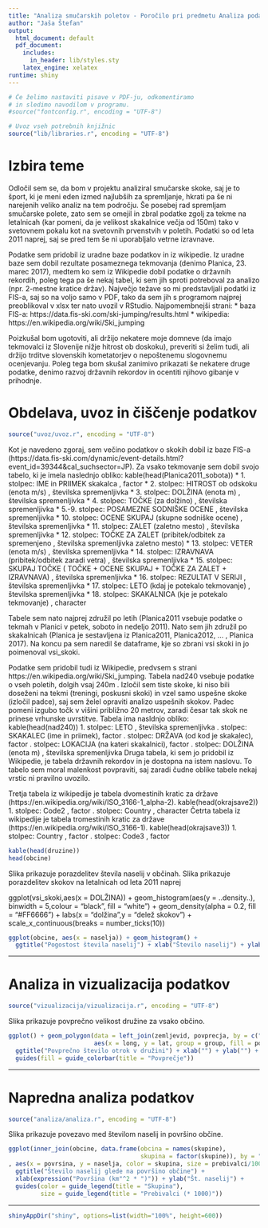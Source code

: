 ```yaml
---
title: "Analiza smučarskih poletov - Poročilo pri predmetu Analiza podatkov s programom R"
author: "Jaša Štefan"
output:
  html_document: default
  pdf_document:
    includes:
      in_header: lib/styles.sty
    latex_engine: xelatex
runtime: shiny
---
```


```r
# Če želimo nastaviti pisave v PDF-ju, odkomentiramo
# in sledimo navodilom v programu.
#source("fontconfig.r", encoding = "UTF-8")

# Uvoz vseh potrebnih knjižnic
source("lib/libraries.r", encoding = "UTF-8")
```

# Izbira teme
Odločil sem se, da bom v projektu analiziral smučarske skoke, saj je to šport, ki je meni eden izmed najlubših za spremljanje, hkrati pa še ni narejenih veliko analiz na tem področju. Še posebej rad spremljam smučarske polete, zato sem se omejil in zbral podatke zgolj za tekme na letalnicah (kar pomeni, da je velikost skakalnice večja od 150m) tako v svetovnem pokalu kot na svetovnih prvenstvih v poletih. Podatki so od leta 2011 naprej, saj se pred tem še ni uporabljalo vetrne izravnave. 

Podatke sem pridobil iz uradne baze podatkov in iz wikipedie. Iz uradne baze sem dobil rezultate posameznega tekmovanja (denimo Planica, 23. marec 2017), medtem ko sem iz Wikipedie dobil podatke o državnih rekordih, poleg tega pa še nekaj tabel, ki sem jih sproti potreboval za analizo (npr. 2-mestne kratice držav). Največjo težave so mi predstavljali podatki iz FIS-a, saj so na voljo samo v PDF, tako da sem jih s programom najprej preoblikoval v xlsx ter nato uvozil v RStudio.
Najpomembnejši strani:
    * baza FIS-a: https://data.fis-ski.com/ski-jumping/results.html
    * wikipedia: https://en.wikipedia.org/wiki/Ski_jumping

Poizkušal bom ugotoviti, ali držijo nekatere moje domneve (da imajo tekmovalci iz Slovenije nižje hitrost ob doskoku), preveriti si želim tudi, ali držijo trditve slovenskih kometatorjev o nepoštenemu slogovnemu ocenjevanju. Poleg tega bom skušal zanimivo prikazati še nekatere druge podatke, denimo razvoj državnih rekordov in ocentiti njihovo gibanje v prihodnje.


# Obdelava, uvoz in čiščenje podatkov

```r
source("uvoz/uvoz.r", encoding = "UTF-8")
```

Kot je navedeno zgoraj, sem večino podatkov o skokih dobil iz baze FIS-a (https://data.fis-ski.com/dynamic/event-details.html?event_id=39344&cal_suchsector=JP). Za vsako tekmovanje sem dobil svojo tabelo, ki je imela naslednjo obliko:
kable(head(Planica2011_sobota))
    * 1. stolpec: IME in PRIIMEK skakalca , factor
    * 2. stolpec: HITROST ob odskoku (enota m/s) , številska spremenljivka 
    * 3. stolpec: DOLŽINA (enota m) , številska spremenljivka 
    * 4. stolpec: TOČKE (za dolžino) , številska spremenljivka
    * 5.-9. stolpec: POSAMEZNE SODNIŠKE OCENE , številska spremenljivka 
    * 10. stolpec: OCENE SKUPAJ (skupne sodniške ocene) , številska spremenljivka 
    * 11. stolpec: ZALET (zaletno mesto) , številska spremenljivka 
    * 12. stolpec: TOČKE ZA ZALET (pribitek/odbitek za spremenjeno , številska spremenljivka zaletno mesto) 
    * 13. stolpec: VETER (enota m/s) , številska spremenljivka 
    * 14. stolpec: IZRAVNAVA (pribitek/odbitek zaradi vetra) , številska spremenljivka 
    * 15. stolpec: SKUPAJ TOČKE ( TOČKE + OCENE SKUPAJ + TOČKE ZA ZALET + IZRAVNAVA) , številska spremenljivka 
    * 16. stolpec: REZULTAT V SERIJI , številska spremenljivka 
    * 17. stolpec: LETO (kdaj je potekalo tekmovanje) , številska spremenljivka 
    * 18. stolpec: SKAKALNICA (kje je potekalo tekmovanje) , character 
    
Tabele sem nato najprej združil po letih (Planica2011 vsebuje podatke o tekmah v Planici v petek, soboto in nedeljo 2011). Nato sem jih združil po skakalnicah (Planica je sestavljena iz Planica2011, Planica2012, ... , Planica 2017). Na koncu pa sem naredil še dataframe, kje so zbrani vsi skoki in jo poimenoval vsi_skoki.

Podatke sem pridobil tudi iz Wikipedie, predvsem s strani https://en.wikipedia.org/wiki/Ski_jumping.
Tabela nad240 vsebuje podatke o vseh poletih, dolgih vsaj 240m . Izločil sem tiste skoke, ki niso bili doseženi na tekmi (treningi, poskusni skoki) in vzel samo uspešne skoke (izločil padce), saj sem želel opraviti analizo uspešnih skokov. Padec pomeni izgubo točk v višini približno 20 metrov, zaradi česar tak skok ne prinese vrhunske uvrstitve.
Tabela ima nasldnjo obliko: 
kable(head(nad240))
    1. stolpec: LETO , številska spremenljivka \n
    2. stolpec: SKAKALEC (ime in priimek), factor \n
    3. stolpec: DRŽAVA (od kod je skakalec), factor \n
    4. stolpec: LOKACIJA (na kateri skakalnici), factor \n
    5. stolpec: DOLŽINA (enota m) , številska spremenljivka \n   
Druga tabela, ki sem jo pridobil iz Wikipedie, je tabela državnih rekordov in je dostopna na istem naslovu. To tabelo sem moral malenkost povpraviti, saj zaradi čudne oblike tabele nekaj vrstic ni pravilno uvozilo.

Tretja tabela iz wikipedije je tabela dvomestinih kratic za države (https://en.wikipedia.org/wiki/ISO_3166-1_alpha-2). 
    kable(head(okrajsave2))
    1. stolpec: Code2 , factor  \n
    2. stolpec: Country , character  \n
Četrta tabela iz wikipedije je tabela tromestinih kratic za države (https://en.wikipedia.org/wiki/ISO_3166-1). \n
    kable(head(okrajsave3))
    1. stolpec: Country , factor \n
    2. stolpec: Code3 , factor \n
    
```r
kable(head(druzine))
head(obcine)
```

Slika \ref{fig:histogram} prikazuje porazdelitev števila naselij v občinah.
Slika \ref{fig:porazdelitev} prikazuje porazdelitev skokov na letalnicah od leta 2011 naprej

ggplot(vsi_skoki,aes(x = DOLŽINA)) +
  geom_histogram(aes(y = ..density..), binwidth = 5,colour = "black", fill = "white") +
  geom_density(alpha = 0.2, fill = "#FF6666") +
  labs(x = "dolžina",y = "delež skokov") +
  scale_x_continuous(breaks = number_ticks(10))
```r
ggplot(obcine, aes(x = naselja)) + geom_histogram() +
  ggtitle("Pogostost števila naselij") + xlab("Število naselij") + ylab("Število občin")
```

***

# Analiza in vizualizacija podatkov

```r
source("vizualizacija/vizualizacija.r", encoding = "UTF-8")
```

Slika \ref{fig:zemljevid} prikazuje povprečno velikost družine za vsako občino.

```r
ggplot() + geom_polygon(data = left_join(zemljevid, povprecja, by = c("OB_UIME" = "obcina")),
                        aes(x = long, y = lat, group = group, fill = povprecje)) +
  ggtitle("Povprečno število otrok v družini") + xlab("") + ylab("") +
  guides(fill = guide_colorbar(title = "Povprečje"))
```

***

# Napredna analiza podatkov

```r
source("analiza/analiza.r", encoding = "UTF-8")
```

Slika \ref{fig:graf} prikazuje povezavo med številom naselij in površino občine.

```r
ggplot(inner_join(obcine, data.frame(obcina = names(skupine),
                                     skupina = factor(skupine)), by = "obcina")
, aes(x = povrsina, y = naselja, color = skupina, size = prebivalci/1000)) + geom_point() +
  ggtitle("Število naselij glede na površino občine") +
  xlab(expression("Površina (km"^2 * ")")) + ylab("Št. naselij") +
  guides(color = guide_legend(title = "Skupina"),
         size = guide_legend(title = "Prebivalci (* 1000)"))
```

***

```r
shinyAppDir("shiny", options=list(width="100%", height=600))
```
